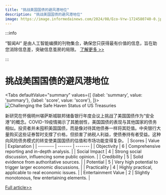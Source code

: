 ```yaml
---
title: "挑战美国国债的避风港地位"
description: "挑战美国国债的避风港地位"
image: https://image.informedainews.com/2024/08/Eco-Vrw-1724580740-0.jpg
---
```



:::info

“智闻AI“ 是由人工智能编撰的刊物集合，确保您只获得最有价值的信息，旨在助您消除信息差，突破信息茧房的局限。  [了解更多 >>](/)

:::

# 挑战美国国债的避风港地位


<Tabs
	defaultValue="summary"
	values={[
	{label: 'summary', value: 'summary'},
	{label: 'score', value: 'score'},
]}>
<TabItem value="summary">
<img
  src="https://image.informedainews.com/2024/08/Eco-Vrw-1724580740-0.jpg"
  alt="Challenging the Safe Haven Status of US Treasuries"
/>



新研究在怀俄明州堪萨斯城联邦储备银行年度会议上挑战了美国国债作为“安全港”的概念。COVID-19疫情揭示了其脆弱性，美国国债的表现与其他国家的债务相似。投资者并未囤积美国国债，而是像对待其他债券一样将其贬值。中央银行大量购买这些证券暂时支撑了价格，但损害了纳税人利益，使债券持有者受益。这种向风险债务模式的转变使美国国债的估值和市场功能变得复杂。
</TabItem>
<TabItem value="score">
	| Scores     | Value   | Explanation |
	| -------- | ------- | ------- |
	| Objectivity  | 6    | Comprehensive reporting and in-depth analysis.    |
	| Social Impact | 4     | Strong social discussion, influencing some public opinion.    |
	| Credibility    | 5    | Solid evidence from authoritative sources.    |
	| Potential    | 5    | Very high potential to trigger larger economic discussions.    |
	| Practicality    | 4    | Highly practical, applicable to real economic issues.    |
	| Entertainment Value    | 2    | Slightly monotonous, few entertaining elements.    |
</TabItem>
</Tabs>

[Full article>>](https://sputniknews.com/20240825/new-research-suggests-that-us-treasuries-are-not-a-safe-haven---report-1119897991.html)
